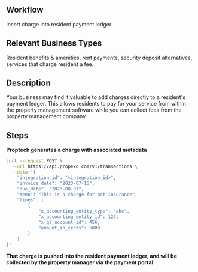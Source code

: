 ## Workflow

Insert charge into resident payment ledger.

## Relevant Business Types

Resident benefits & amenities, rent payments, security deposit alternatives, services that charge resident a fee.

## Description

Your business may find it valuable to add charges directly to a resident's payment ledger. This allows residents to pay for your service from within the property management software while you can collect fees from the property management company. 

## Steps

**Proptech generates a charge with associated metadata**
<CodeBlock title="Example transaction for $50.00">
```bash 
curl --request POST \
  --url https://api.propexo.com/v1/transactions \
  --data '{
    "integration_id": "<integration_id>",
    "invoice_date": "2023-07-15",
    "due_date": "2023-08-01",
    "memo": "This is a charge for pet insurance",
    "lines": [
        {
            "x_accounting_entity_type": "abc",
            "x_accounting_entity_id": 123,
            "x_gl_account_id": 456,
            "amount_in_cents": 5000
        }
    ]
}'
```
</CodeBlock>

**That charge is pushed into the resident payment ledger, and will be collected by the property manager via the payment portal**